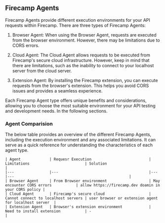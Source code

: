 ## Firecamp Agents

Firecamp Agents provide different execution environments for your API requests within Firecamp. There are three types of Firecamp Agents:

1. Browser Agent: When using the Browser Agent, requests are executed from the browser environment. However, there may be limitations due to CORS errors.

2. Cloud Agent: The Cloud Agent allows requests to be executed from Firecamp's secure cloud infrastructure. However, keep in mind that there are limitations, such as the inability to connect to your localhost server from the cloud server.

3. Extension Agent: By installing the Firecamp extension, you can execute requests from the browser's extension. This helps you avoid CORS issues and provides a seamless experience.

Each Firecamp Agent type offers unique benefits and considerations, allowing you to choose the most suitable environment for your API testing and development needs. In the following sections.


### Agent Comparision

The below table provides an overview of the different Firecamp Agents, including the execution environment and any associated limitations. It can serve as a quick reference for understanding the characteristics of each agent type.

```
| Agent             | Requesr Execution                          | Limitations                         | Solution                                              |
|---                |---                                         |---                                  |---                                                    |
| Browser Agent     | From Browser environment                   | May encounter CORS errors           | allow https://firecamp.dev doamin in your CORS policy |
| Cloud Agent       | Firecamp's secure cloud                    | Cannot connect to localhost servers | user browser or extension agent for localhost server  |
| Extension Agent   | Browser's extension environment            | Need to install extension           | -                                                     |
```

